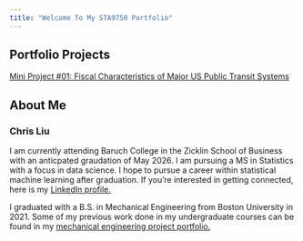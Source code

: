 ```yaml
---
title: "Welcome To My STA9750 Portfolio"
---
```


## Portfolio Projects

[Mini Project #01: Fiscal Characteristics of Major US Public Transit Systems](https://cliu98.github.io/STA9750-2024-FALL/mp01.html)

## About Me

### **Chris Liu**

I am currently attending Baruch College in the Zicklin School of Business with an anticpated graudation of May 2026. I am pursuing a MS in Statistics with a focus in data science. I hope to pursue a career within statistical machine learning after graduation. If you're interested in getting connected, here is my [LinkedIn profile.](https://www.linkedin.com/in/chris-liu-80b157162/)

I graduated with a B.S. in Mechanical Engineering from Boston University in 2021. Some of my previous work done in my undergraduate courses can be found in my [mechanical engineering project portfolio.](https://lhxian.wixsite.com/mysite/me360-product-design-spring-2020)
